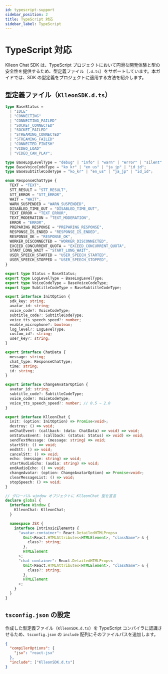 ```yaml
---
id: typescript-support
sidebar_position: 2
title: TypeScript 対応
sidebar_label: TypeScript
---
```



<Head>
  <title>{`Klleon Chat SDK TypeScript 対応 - 型定義と tsconfig 設定方法`}</title>
  <meta
    name="description"
    content="Klleon Chat SDK の TypeScript 型定義ファイル（.d.ts）をプロジェクトに適用する方法を案内します。KlleonChat インターフェース、InitOption、ChatData などの主要な型を安全に使用できます。"
  />
  <meta
    name="keywords"
    content="Klleon Chat SDK, TypeScript 対応, KlleonChat 型, 型定義ファイル, d.ts 設定, tsconfig.json, グローバル宣言, React Web コンポーネント型, InitOption, ChatData, Avatar-container 型, chat-container, JavaScript SDK 型安全性"
  />
</Head>

# TypeScript 対応

Klleon Chat SDK は、TypeScript プロジェクトにおいて円滑な開発体験と型の安全性を提供するため、型定義ファイル（`.d.ts`）をサポートしています。本ガイドでは、SDK の型定義をプロジェクトに適用する方法を紹介します。

## 型定義ファイル（`KlleonSDK.d.ts`）

```typescript title="KlleonSDK.d.ts"
type BaseStatus =
  | "IDLE"
  | "CONNECTING"
  | "CONNECTING_FAILED"
  | "SOCKET_CONNECTED"
  | "SOCKET_FAILED"
  | "STREAMING_CONNECTED"
  | "STREAMING_FAILED"
  | "CONNECTED_FINISH"
  | "VIDEO_LOAD"
  | "VIDEO_CAN_PLAY";

type BaseLogLevelType = "debug" | "info" | "warn" | "error" | "silent";
type BaseVoiceCodeType = "ko_kr" | "en_us" | "ja_jp" | "id_id";
type BaseSubtitleCodeType = "ko_kr" | "en_us" | "ja_jp" | "id_id";

enum ResponseChatType {
  TEXT = "TEXT",
  STT_RESULT = "STT_RESULT",
  STT_ERROR = "STT_ERROR",
  WAIT = "WAIT",
  WARN_SUSPENDED = "WARN_SUSPENDED",
  DISABLED_TIME_OUT = "DISABLED_TIME_OUT",
  TEXT_ERROR = "TEXT_ERROR",
  TEXT_MODERATION = "TEXT_MODERATION",
  ERROR = "ERROR",
  PREPARING_RESPONSE = "PREPARING_RESPONSE",
  RESPONSE_IS_ENDED = "RESPONSE_IS_ENDED",
  RESPONSE_OK = "RESPONSE_OK",
  WORKER_DISCONNECTED = "WORKER_DISCONNECTED",
  EXCEED_CONCURRENT_QUOTA = "EXCEED_CONCURRENT_QUOTA",
  START_LONG_WAIT = "START_LONG_WAIT",
  USER_SPEECH_STARTED = "USER_SPEECH_STARTED",
  USER_SPEECH_STOPPED = "USER_SPEECH_STOPPED",
}

export type Status = BaseStatus;
export type LogLevelType = BaseLogLevelType;
export type VoiceCodeType = BaseVoiceCodeType;
export type SubtitleCodeType = BaseSubtitleCodeType;

export interface InitOption {
  sdk_key: string;
  avatar_id: string;
  voice_code?: VoiceCodeType;
  subtitle_code?: SubtitleCodeType;
  voice_tts_speech_speed?: number;
  enable_microphone?: boolean;
  log_level?: LogLevelType;
  custom_id?: string;
  user_key?: string;
}

export interface ChatData {
  message: string;
  chat_type: ResponseChatType;
  time: string;
  id: string;
}

export interface ChangeAvatarOption {
  avatar_id: string;
  subtitle_code?: SubtitleCodeType;
  voice_code?: VoiceCodeType;
  voice_tts_speech_speed?: number; // 0.5 ~ 2.0
}

export interface KlleonChat {
  init: (option: InitOption) => Promise<void>;
  destroy: () => void;
  onChatEvent: (callback: (data: ChatData) => void) => void;
  onStatusEvent: (callback: (status: Status) => void) => void;
  sendTextMessage: (message: string) => void;
  startStt: () => void;
  endStt: () => void;
  cancelStt: () => void;
  echo: (message: string) => void;
  startAudioEcho: (audio: string) => void;
  endAudioEcho: () => void;
  changeAvatar: (option: ChangeAvatarOption) => Promise<void>;
  clearMessageList: () => void;
  stopSpeech: () => void;
}

// グローバル window オブジェクトに KlleonChat 型を宣言
declare global {
  interface Window {
    KlleonChat: KlleonChat;
  }

  namespace JSX {
    interface IntrinsicElements {
      "avatar-container": React.DetailedHTMLProps<
        Omit<React.HTMLAttributes<HTMLElement>, "className"> & {
          class?: string;
        },
        HTMLElement
      >;
      "chat-container": React.DetailedHTMLProps<
        Omit<React.HTMLAttributes<HTMLElement>, "className"> & {
          class?: string;
        },
        HTMLElement
      >;
    }
  }
}
```

## `tsconfig.json` の設定

作成した型定義ファイル（`KlleonSDK.d.ts`）を TypeScript コンパイラに認識させるため、`tsconfig.json` の `include` 配列にそのファイルパスを追加します。

```json title="tsconfig.json"
{
  "compilerOptions": {
    "jsx": "react-jsx"
  },
  "include": ["KlleonSDK.d.ts"]
}
```
